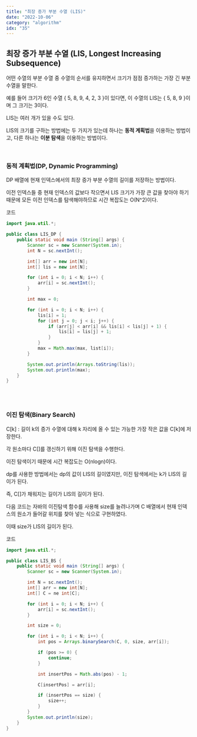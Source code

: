 ```yaml
---
title: "최장 증가 부분 수열 (LIS)"
date: "2022-10-06"
category: "algorithm"
idx: "35"
---
```


## 최장 증가 부분 수열 (LIS, Longest Increasing Subsequence)

어떤 수열의 부분 수열 중 수열의 순서를 유지하면서 크기가 점점 증가하는 가장 긴 부분 수열을 말한다.

예를 들어 크기가 6인 수열 { 5, 8, 9, 4, 2, 3 }이 있다면, 이 수열의 LIS는 { 5, 8, 9 }이며 그 크기는 3이다.

LIS는 여러 개가 있을 수도 있다.

LIS의 크기를 구하는 방법에는 두 가지가 있는데 하나는 **동적 계획법**을 이용하는 방법이고, 다른 하나는 **이분 탐색**을 이용하는 방법이다.

<br />

### 동적 계획법(DP, Dynamic Programming)

DP 배열에 현재 인덱스에서의 최장 증가 부분 수열의 길이를 저장하는 방법이다.

이전 인덱스들 중 현재 인덱스의 값보다 작으면서 LIS 크기가 가장 큰 값을 찾아야 하기 때문에 모든 이전 인덱스를 탐색해야하므로 시간 복잡도는 O(N^2)이다.

코드

```java
import java.util.*;

public class LIS_DP {
	public static void main (String[] args) {
		Scanner sc = new Scanner(System.in);
		int N = sc.nextInt();

		int[] arr = new int[N];
		int[] lis = new int[N];

		for (int i = 0; i < N; i++) {
			arr[i] = sc.nextInt();
		}

		int max = 0;

		for (int i = 0; i < N; i++) {
			lis[i] = 1;
			for (int j = 0; j < i; j++) {
				if (arr[j] < arr[i] && lis[i] < lis[j] + 1) {
					lis[i] = lis[j] + 1;
				}
			}
			max = Math.max(max, list[i]);
		}

		System.out.println(Arrays.toString(lis));
		System.out.println(max);
	}
}

```

<br />
<br />

### 이진 탐색(Binary Search)

C[k] : 길이 k의 증가 수열에 대해 k 자리에 올 수 있는 가능한 가장 작은 값을 C[k]에 저장한다.

각 원소마다 C[]를 갱신하기 위해 이진 탐색을 수행한다.

이진 탐색이기 때문에 시간 복잡도는 O(nlogn)이다.

dp를 사용한 방법에서는 dp의 값이 LIS의 길이였지만, 이진 탐색에서는 k가 LIS의 길이가 된다.

즉, C[]가 채워지는 길이가 LIS의 길이가 된다.

다음 코드는 자바의 이진탐색 함수를 사용해 size를 늘려나가며 C 배열에서 현재 인덱스의 원소가 들어갈 위치를 찾아 넣는 식으로 구현하였다.

이때 size가 LIS의 길이가 된다.

코드

```java
import java.util.*;

public class LIS_BS {
	public static void main (String[] args) {
		Scanner sc = new Scanner(System.in);

		int N = sc.nextInt();
		int[] arr = new int[N];
		int[] C = ne int[C];

		for (int i = 0; i < N; i++) {
			arr[i] = sc.nextInt();
		}

		int size = 0;

		for (int i = 0; i < N; i++) {
			int pos = Arrays.binarySearch(C, 0, size, arr[i]);

			if (pos >= 0) {
				continue;
			}

			int insertPos = Math.abs(pos) - 1;

			C[insertPos] = arr[i];

			if (insertPos == size) {
				size++;
			}
		}
		System.out.println(size);
	}
}
```
